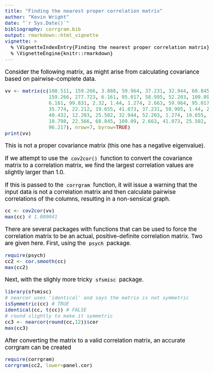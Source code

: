 ```yaml
---
title: "Finding the nearest proper correlation matrix"
author: "Kevin Wright"
date: "`r Sys.Date()`"
bibliography: corrgram.bib
output: rmarkdown::html_vignette
vignette: >
  % \VignetteIndexEntry{Finding the nearest proper correlation matrix}
  % \VignetteEngine{knitr::rmarkdown}
---
```

<style type="text/css">
body, td { font-size: 14pt; color: #000; padding:1em; }
code, pre, #ws, #message {border: 0px; font-size: 12pt;
  color: #000; background-color: #f5f5f5; }
code {border: 0px solid #e0e0e0; padding: 0 5px;}
pre > code { border: 0; }
</style>

Consider the following matrix, as might arise from calculating covariance based on pairwise-complete data.

```r
vv <- matrix(c(100.511, 159.266, 3.888, 59.964, 37.231, 32.944, 68.845,
               159.266, 277.723, 6.161, 95.017, 58.995, 52.203, 109.09, 3.888,
               6.161, 99.831, 2.32, 1.44, 1.274, 2.663, 59.964, 95.017, 2.32,
               35.774, 22.212, 19.655, 41.073, 37.231, 58.995, 1.44, 22.212,
               40.432, 12.203, 25.502, 32.944, 52.203, 1.274, 19.655, 12.203,
               10.798, 22.566, 68.845, 109.09, 2.663, 41.073, 25.502, 22.566,
               96.217), nrow=7, byrow=TRUE)
print(vv)
```

This is not a proper covariance matrix (this one has a negative eigenvalue).

If we attempt to use the `cov2cor()` function to convert the covariance matrix to a correlation matrix, we find the largest correlation values are slightly larger than 1.0.

If this is passed to the `corrgram` function, it will issue a warning that the input data is not a correlation matrix and then calculate pairwise correlations of the columns, resulting in a non-sensical graph.

```r
cc <- cov2cor(vv)
max(cc) # 1.000041
```

There are several packages with functions that can be used to force the correlation matrix to be an actual, positive-definite correlation matrix.  Two are given here.  First, using the `psych` package.
```r
require(psych)
cc2 <- cor.smooth(cc)
max(cc2)
```
Next, with the slighly more tricky `sfsmisc` package.
```r
library(sfsmisc)
# nearcor uses 'identical' and says the matrix is not symmetric
isSymmetric(cc) # TRUE
identical(cc, t(cc)) # FALSE
# round slightly to make it symmetric
cc3 <- nearcor(round(cc,12))$cor
max(cc3)

```
After converting the matrix to a valid correlation matrix, an accurate corrgram can be created
```r
require(corrgram)
corrgram(cc2, lower=panel.cor)

```

	

